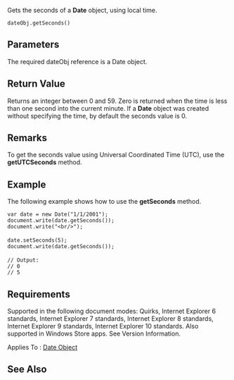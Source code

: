 Gets the seconds of a '''Date''' object, using local time.

 dateObj.getSeconds()

==Parameters==
The required dateObj reference is a Date object.


==Return Value==
Returns an integer between 0 and 59. Zero is returned when the time is less than one second into the current minute. If a '''Date''' object was created without specifying the time, by default the seconds value is 0.


==Remarks==
To get the seconds value using Universal Coordinated Time (UTC), use the '''getUTCSeconds''' method.


==Example==
The following example shows how to use the '''getSeconds''' method.

 var date = new Date("1/1/2001");
 document.write(date.getSeconds());
 document.write("&lt;br/&gt;");
 
 date.setSeconds(5);
 document.write(date.getSeconds());
 
 // Output:
 // 0
 // 5

==Requirements==
Supported in the following document modes: Quirks, Internet Explorer 6 standards, Internet Explorer 7 standards, Internet Explorer 8 standards, Internet Explorer 9 standards, Internet Explorer 10 standards. Also supported in Windows Store apps. See Version Information.

Applies To : [[Date|Date Object]]


==See Also==

              

              

              
